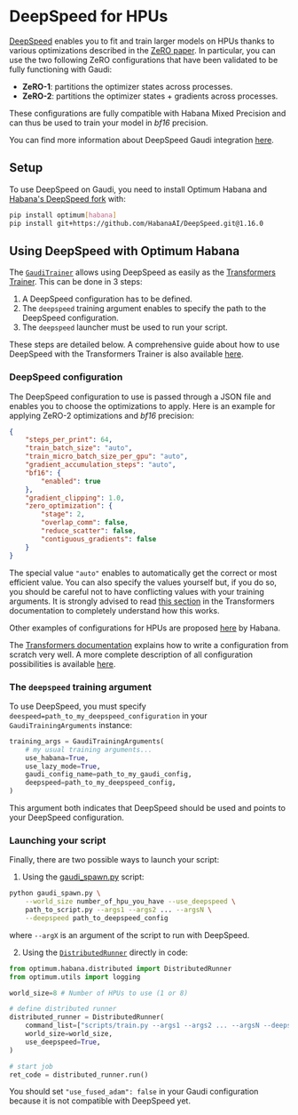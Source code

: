 <!---
Copyright 2022 The HuggingFace Team. All rights reserved.

Licensed under the Apache License, Version 2.0 (the "License");
you may not use this file except in compliance with the License.
You may obtain a copy of the License at

    http://www.apache.org/licenses/LICENSE-2.0

Unless required by applicable law or agreed to in writing, software
distributed under the License is distributed on an "AS IS" BASIS,
WITHOUT WARRANTIES OR CONDITIONS OF ANY KIND, either express or implied.
See the License for the specific language governing permissions and
limitations under the License.
-->

# DeepSpeed for HPUs

[DeepSpeed](https://www.deepspeed.ai/) enables you to fit and train larger models on HPUs thanks to various optimizations described in the [ZeRO paper](https://arxiv.org/abs/1910.02054).
In particular, you can use the two following ZeRO configurations that have been validated to be fully functioning with Gaudi:
- **ZeRO-1**: partitions the optimizer states across processes.
- **ZeRO-2**: partitions the optimizer states + gradients across processes.

These configurations are fully compatible with Habana Mixed Precision and can thus be used to train your model in *bf16* precision.

You can find more information about DeepSpeed Gaudi integration [here](https://docs.habana.ai/en/latest/PyTorch/DeepSpeed/DeepSpeed_User_Guide/DeepSpeed_User_Guide.html#deepspeed-user-guide).


## Setup

To use DeepSpeed on Gaudi, you need to install Optimum Habana and [Habana's DeepSpeed fork](https://github.com/HabanaAI/DeepSpeed) with:
```bash
pip install optimum[habana]
pip install git+https://github.com/HabanaAI/DeepSpeed.git@1.16.0
```


## Using DeepSpeed with Optimum Habana

The [`GaudiTrainer`](https://huggingface.co/docs/optimum/habana/package_reference/trainer) allows using DeepSpeed as easily as the [Transformers Trainer](https://huggingface.co/docs/transformers/main_classes/trainer).
This can be done in 3 steps:
1. A DeepSpeed configuration has to be defined.
2. The `deepspeed` training argument enables to specify the path to the DeepSpeed configuration.
3. The `deepspeed` launcher must be used to run your script.

These steps are detailed below.
A comprehensive guide about how to use DeepSpeed with the Transformers Trainer is also available [here](https://huggingface.co/docs/transformers/main_classes/deepspeed).


### DeepSpeed configuration

The DeepSpeed configuration to use is passed through a JSON file and enables you to choose the optimizations to apply.
Here is an example for applying ZeRO-2 optimizations and *bf16* precision:
```json
{
    "steps_per_print": 64,
    "train_batch_size": "auto",
    "train_micro_batch_size_per_gpu": "auto",
    "gradient_accumulation_steps": "auto",
    "bf16": {
        "enabled": true
    },
    "gradient_clipping": 1.0,
    "zero_optimization": {
        "stage": 2,
        "overlap_comm": false,
        "reduce_scatter": false,
        "contiguous_gradients": false
    }
}
```

<Tip>

The special value `"auto"` enables to automatically get the correct or most efficient value.
You can also specify the values yourself but, if you do so, you should be careful not to have conflicting values with your training arguments.
It is strongly advised to read [this section](https://huggingface.co/docs/transformers/main_classes/deepspeed#shared-configuration) in the Transformers documentation to completely understand how this works.

</Tip>

Other examples of configurations for HPUs are proposed [here](https://github.com/HabanaAI/Model-References/tree/1.16.0/PyTorch/nlp/DeepSpeedExamples/deepspeed-bert/scripts) by Habana.

The [Transformers documentation](https://huggingface.co/docs/transformers/main_classes/deepspeed#configuration) explains how to write a configuration from scratch very well.
A more complete description of all configuration possibilities is available [here](https://www.deepspeed.ai/docs/config-json/).


### The `deepspeed` training argument

To use DeepSpeed, you must specify `deespeed=path_to_my_deepspeed_configuration` in your `GaudiTrainingArguments` instance:
```python
training_args = GaudiTrainingArguments(
    # my usual training arguments...
    use_habana=True,
    use_lazy_mode=True,
    gaudi_config_name=path_to_my_gaudi_config,
    deepspeed=path_to_my_deepspeed_config,
)
```

This argument both indicates that DeepSpeed should be used and points to your DeepSpeed configuration.


### Launching your script

Finally, there are two possible ways to launch your script:

1. Using the [gaudi_spawn.py](https://github.com/huggingface/optimum-habana/blob/main/examples/gaudi_spawn.py) script:

```bash
python gaudi_spawn.py \
    --world_size number_of_hpu_you_have --use_deepspeed \
    path_to_script.py --args1 --args2 ... --argsN \
    --deepspeed path_to_deepspeed_config
```
where `--argX` is an argument of the script to run with DeepSpeed.

2. Using the [`DistributedRunner`](https://huggingface.co/docs/optimum/habana/package_reference/distributed_runner) directly in code:

```python
from optimum.habana.distributed import DistributedRunner
from optimum.utils import logging

world_size=8 # Number of HPUs to use (1 or 8)

# define distributed runner
distributed_runner = DistributedRunner(
    command_list=["scripts/train.py --args1 --args2 ... --argsN --deepspeed path_to_deepspeed_config"],
    world_size=world_size,
    use_deepspeed=True,
)

# start job
ret_code = distributed_runner.run()
```

<Tip warning={true}>

You should set `"use_fused_adam": false` in your Gaudi configuration because it is not compatible with DeepSpeed yet.

</Tip>

